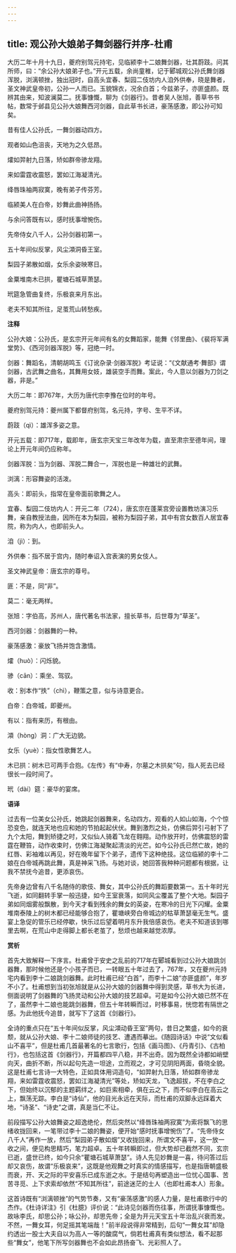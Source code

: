 ```yaml
---
---
---
```

title: 观公孙大娘弟子舞剑器行并序-杜甫
---

大历二年十月十九日，夔府别驾元持宅，见临颍李十二娘舞剑器，壮其蔚跂。问其所师，曰：“余公孙大娘弟子也。”开元五载，余尚童稚，记于郾城观公孙氏舞剑器浑脱，浏漓顿挫，独出冠时，自高头宜春、梨园二伎坊内人洎外供奉，晓是舞者，圣文神武皇帝初，公孙一人而已。玉貌锦衣，况余白首；今兹弟子，亦匪盛颜。既辨其由来，知波澜莫二。抚事慷慨，聊为《剑器行》。昔者吴人张旭，善草书书帖，数常于邺县见公孙大娘舞西河剑器，自此草书长进，豪荡感激，即公孙可知矣。

昔有佳人公孙氏，一舞剑器动四方。

观者如山色沮丧，天地为之久低昂。

㸌如羿射九日落，矫如群帝骖龙翔。

来如雷霆收震怒，罢如江海凝清光。

绛唇珠袖两寂寞，晚有弟子传芬芳。

临颍美人在白帝，妙舞此曲神扬扬。

与余问答既有以，感时抚事增惋伤。

先帝侍女八千人，公孙剑器初第一。

五十年间似反掌，风尘澒洞昏王室。

梨园子弟散如烟，女乐余姿映寒日。

金粟堆南木已拱，瞿塘石城草萧瑟。

玳筵急管曲复终，乐极哀来月东出。

老夫不知其所往，足茧荒山转愁疾。

**注释**

公孙大娘：公孙氏，是玄宗开元年间有名的女舞蹈家，能舞《邻里曲》、《裴将军满堂势》、《西河剑器浑脱》等，冠绝一时。

剑器：舞蹈名，清朝胡鸣玉《订讹杂录·剑器浑脱》考证说：“《文献通考·舞部》谓剑器，古武舞之曲名，其舞用女妓，雄装空手而舞。案此，今人意以剑器为刀剑之器，非是。”

大历二年：即767年，大历为唐代宗李豫在位时的年号。

夔府别驾元持：夔州属下都督府别驾，名元持，字号、生平不详。

蔚跂（qì）：雄浑多姿之意。

开元五载：即717年，载即年，唐玄宗天宝三年改年为载，直至肃宗至德年间，理论上开元年间仍应称年。

剑器浑脱：当为剑器、浑脱二舞合一，浑脱也是一种雄壮的武舞。

浏漓：形容舞姿的活泼。

高头：即前头，指常在皇帝面前歌舞之人。

宜春、梨园二伎坊内人：开元二年（724），唐玄宗在蓬莱宫旁设置教坊演习乐舞，亲自教授法曲，因所在本为梨园，被称为梨园子弟，其中有宫女数百人居宜春院，称为内人，也即前头人。

洎（jì）：到。

外供奉：指不居于宫内，随时奉诏入宫表演的男女伎人。

圣文神武皇帝：唐玄宗的尊号。

匪：不是，同“非”。

莫二：毫无两样。

张旭：字伯高，苏州人，唐代著名书法家，擅长草书，后世尊为“草圣”。

西河剑器：剑器舞的一种。

豪荡感激：豪放飞扬并饱含激情。

㸌（huò）：闪烁貌。

骖（cān）：乘坐、驾驭。

收：别本作“抶”（chì），鞭策之意，似与诗意更合。

白帝：白帝城，即夔州。

有以：指有来历，有根由。

澒（hòng）洞：广大无边貌。

女乐（yuè）：指女性歌舞艺人。

木已拱：树木已可两手合抱。《左传》有“中寿，尔墓之木拱矣”句，指人死去已经很长一段时间了。

玳（dài）筵：豪华的宴席。

**语译**

过去有一位美女公孙氏，她跳起剑器舞来，名动四方。观看的人如山如海，个个惊恐变色，就连天地也应和她的节拍起起伏伏。舞到激烈之处，仿佛后羿引弓射下了九个太阳，舞到矫捷之时，又似仙人骑着飞龙在翱翔。动作放开时，仿佛震怒的雷霆在鞭笞，动作收束时，仿佛江海凝聚起清淡的光芒。如今公孙氏已然亡故，她的红唇、彩袖难以再见，好在晚年留下个弟子，遗传下这种绝技。这位临颍的李十二娘在白帝城再跳此舞，真是神采飞扬。与她对谈，她回答我种种问题都有根据，让我不禁抚今追昔，更添哀伤。

先帝身边曾有八千名随侍的歌伎、舞女，其中公孙氏的舞蹈要数第一。五十年时光飞逝，如同翻转手掌一般迅捷，如今王室衰落，如同风尘覆盖了整个大地。梨园子弟如同烟雾般飘散，到今天才看到残余的舞女的英姿，在寒冷的日光下闪耀。金粟堆南泰陵上的树木都已经能够合抱了，瞿塘峡旁白帝城边的枯草萧瑟毫无生气。盛宴上急促的管乐已经停歇，快乐过后望着明月东升我倍感哀伤。老夫不知道该到哪里去啊，在荒山中走得脚上都长老茧了，愁烦也越来越觉浓厚。

**赏析**

首先大致解释一下序言。杜甫曾于安史之乱前的717年在郾城看到过公孙大娘跳剑器舞，那时候他还是个小孩子而已，一转眼五十年过去了，767年，又在夔州元持宅内看到李十二娘跳剑器舞。此时杜甫已经“白首”，而李十二娘“亦匪盛颜”，年岁不小了。杜甫想到当初张旭就是从公孙大娘的剑器舞中得到灵感，草书大为长进，侧面说明了剑器舞的飞扬灵动和公孙大娘的技艺超卓。可是如今公孙大娘已然不在了，虽然李十二娘也能跳剑器舞，但五十年转瞬而过，时移事易，恍惚若有隔世之感。为此他抚今追昔，就写下了这首《剑器行》。

全诗的重点只在“五十年间似反掌，风尘澒动昏王室”两句，昔日之繁盛，如今的衰颓，就从公孙大娘、李十二娘师徒的技艺、遭遇而摹出。《随园诗话》中说“文似看山不喜平”，但是杜甫几首最著名的七言歌行，包括《画马图》、《丹青引》、《古柏行》，也包括这首《剑器行》，开篇都四平八稳，并不出奇。因为既然全诗都如峭壁向天，曲折不断，所以起句先造一坦途，立而观之，才可见阴阳两面，昏晓全貌。这是杜甫七言诗一大特色，正如具体用词造句，“如羿射九日落，矫如群帝骖龙翔，来如雷霆收震怒，罢如江海凝清光”等处，矫如天龙，飞逸超拔，不在李白之下，但始终以沉郁的主题羁绊之，如巨索相牵，俱在云之下，而不似李白在高云之上，飘荡无踪。李白是“诗仙”，他的目光永远在天际，而杜甫的双脚永远踩着大地，“诗圣”、“诗史”之谓，真是当仁不让。

前段描写公孙大娘舞姿之超逸绝伦，然后突然以“绛唇珠袖两寂寞”为索将飘飞的思绪收拢回来，一笔带过李十二娘的舞姿，便开始“感时抚事增惋伤”了。“先帝侍女八千人”再作一放，然后“梨园弟子散如烟”又收拢回来，所谓文不喜平，这一放一收之间，便见构思精巧，笔力超卓。五十年转瞬即过，但大势却已截然不同，玄宗已逝，盛世已终，如今只余“瞿塘石城草萧瑟”。诗人先见妙舞是一喜，待问答过后却又哀伤，故谓“乐极哀来”，这既是他观舞之时真实的情感描写，也是指唐朝盛极而衰，开、天之际的平安喜乐已成东逝之水。于是结句再塑造出一位忧心国事、苦苦寻觅、上下求索却依然“不知其所往”，前途迷茫的士人（也即杜甫本人）形象。

这首诗既有“浏漓顿挫”的气势节奏，又有“豪荡感激”的感人力量，是杜甫歌行中的杰作。《杜诗详注》引《杜臆》评价说：“此诗见剑器而伤往事，所谓抚事慷慨也。故咏李氏，却思公孙；咏公孙，却思先帝；全是为开元天宝五十年治乱兴衰而发。不然，一舞女耳，何足摇其笔端哉！”前半段说得非常精到，后句“一舞女耳”却隐约透出一股士大夫自以为高人一等的酸腐气，倘若杜甫真有类似想法，看不起那些“舞女”，他笔下所写剑器舞也不会如此昂扬奋飞、光彩照人了。